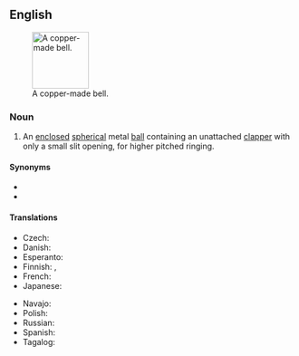 ==English==
{{wikipedia}}
[[Image:Hawksbelleasttennmound.png|thumb|100px|A copper-made bell.]]

===Noun===
{{en-noun}}

# {{lb|en|musical instrument}} An [[enclosed]] [[spherical]] metal [[ball]] containing an unattached [[clapper]] with only a small slit opening, for higher pitched ringing.

====Synonyms====
* {{l|en|sleigh bell}}
* {{l|en|cascabel}}

====Translations====
{{trans-top|bell}}
* Czech: {{t+|cs|rolnička|f}}
* Danish: {{t+|da|bjælde|c}}
* Esperanto: {{t|eo|tintilo}}
* Finnish: {{t+|fi|kulkunen}}, {{t+|fi|tiuku}}
* French: {{t+|fr|grelot|m}}
* Japanese: {{t|ja|スレイベル|tr=surei beru}}
{{trans-mid}}
* Navajo: {{t|nv|yooʼ diitsʼaʼí}}
* Polish: {{t|pl|bubieniec|m}}
* Russian: {{t+|ru|бубенец|m}}
* Spanish: {{t+|es|cascabel|m}}
* Tagalog: {{t|tl|baimbi}}
{{trans-bottom}}